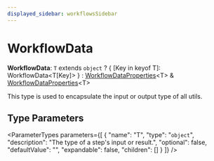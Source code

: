```yaml
---
displayed_sidebar: workflowsSidebar
---
```



# WorkflowData

 **WorkflowData**: `T` extends `object` ? &#123; [Key in keyof T]: WorkflowData&#60;T[Key]&#62; &#125; : [WorkflowDataProperties](workflows.WorkflowDataProperties.mdx)&#60;T&#62; & [WorkflowDataProperties](workflows.WorkflowDataProperties.mdx)&#60;T&#62;

This type is used to encapsulate the input or output type of all utils.

## Type Parameters

<ParameterTypes parameters={[
  {
    "name": "T",
    "type": "`object`",
    "description": "The type of a step's input or result.",
    "optional": false,
    "defaultValue": "",
    "expandable": false,
    "children": []
  }
]} />
